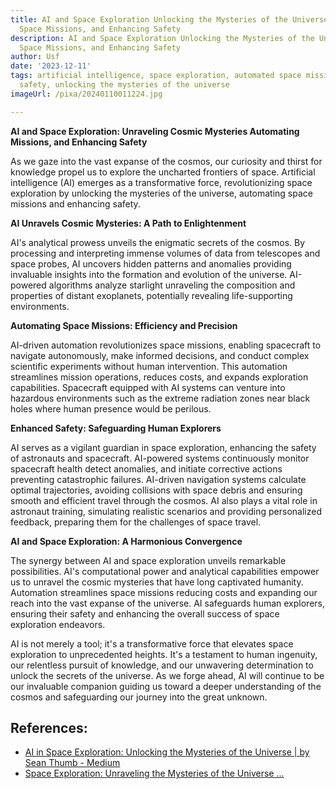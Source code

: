 ```yaml
---
title: AI and Space Exploration Unlocking the Mysteries of the Universe, Automating
  Space Missions, and Enhancing Safety
description: AI and Space Exploration Unlocking the Mysteries of the Universe, Automating
  Space Missions, and Enhancing Safety
author: Usf
date: '2023-12-11'
tags: artificial intelligence, space exploration, automated space missions, enhanced
  safety, unlocking the mysteries of the universe
imageUrl: /pixa/20240110011224.jpg

---
```

**AI and  Space Exploration: Unraveling Cosmic Mysteries Automating Missions, and Enhancing Safety**

As we gaze into the vast expanse of the cosmos, our curiosity and thirst for knowledge  propel us to explore the uncharted frontiers of  space. Artificial intelligence (AI) emerges  as a transformative force, revolutionizing  space exploration by unlocking the mysteries of the universe, automating space missions and enhancing safety.

**AI Unravels Cosmic Mysteries: A Path to Enlightenment**

AI's  analytical prowess unveils the enigmatic secrets of the cosmos. By processing and interpreting immense volumes of data from  telescopes and space probes, AI uncovers hidden patterns and anomalies  providing invaluable insights into the formation and evolution of the universe. AI-powered algorithms analyze starlight  unraveling the composition and properties of distant exoplanets, potentially revealing life-supporting environments.

**Automating Space Missions: Efficiency and Precision**

AI-driven automation revolutionizes space missions, enabling spacecraft to navigate autonomously, make informed decisions, and conduct complex scientific experiments without  human intervention. This automation streamlines mission operations, reduces costs, and expands exploration capabilities. Spacecraft equipped with AI  systems  can venture  into hazardous environments such as the extreme  radiation zones near black holes where  human presence would  be perilous.

**Enhanced Safety: Safeguarding Human Explorers**

AI  serves as  a vigilant guardian in space exploration,  enhancing the safety of  astronauts and spacecraft. AI-powered systems continuously monitor spacecraft health detect anomalies, and initiate corrective actions preventing catastrophic failures. AI-driven navigation systems calculate optimal trajectories, avoiding collisions with space debris and ensuring smooth and efficient travel through the cosmos.  AI also plays a vital role  in astronaut training, simulating  realistic scenarios  and providing personalized feedback, preparing them for the challenges  of  space travel.

**AI and Space Exploration: A Harmonious  Convergence**

The synergy between AI and  space exploration unveils remarkable  possibilities. AI's computational power  and analytical capabilities empower us to unravel the cosmic mysteries that have long captivated humanity. Automation streamlines space missions reducing costs and expanding our  reach into the vast expanse of the universe. AI safeguards human explorers, ensuring their safety and enhancing the overall success of  space exploration endeavors.

AI is not merely a tool; it's  a  transformative force that elevates space exploration to unprecedented heights. It's a testament to human ingenuity, our relentless pursuit of knowledge, and our unwavering determination to unlock the secrets of the  universe. As we forge ahead, AI will  continue to be our invaluable companion guiding us toward a deeper understanding of  the cosmos and safeguarding our  journey  into the great unknown.

## References:
- [AI in Space Exploration: Unlocking the Mysteries of the Universe | by Sean Thumb - Medium](https://medium.com/@thumbsean715/ai-in-space-exploration-unlocking-the-mysteries-of-the-universe-4e9d1cfe4e06)
- [Space Exploration: Unraveling the Mysteries of the Universe ...](https://youtube.com/watch?v=2xvWC6XD3JA)
